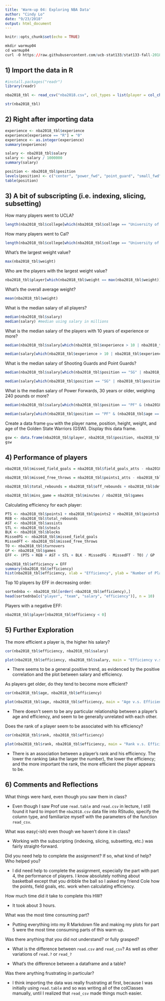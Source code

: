 ```yaml
---
title: 'Warm-up 04: Exploring NBA Data'
author: "Cindy Lo"
date: "9/23/2018"
output: html_document
---
```


```r
knitr::opts_chunk$set(echo = TRUE)
```

```r
mkdir warmup04
cd warmup04
curl -O https://raw.githubusercontent.com/ucb-stat133/stat133-fall-2018/master/data/nba2018.csv
```

## 1) Import the data in R
```r
#install.packages("readr")
library(readr)

nba2018_tbl <- read_csv("nba2018.csv", col_types = list(player = col_character(), team = col_character(), height = col_character(), birth_date = col_character(), country = col_character(), experience = col_character(), college = col_character(), position = col_factor(levels = c("C", "PF", "PG", "SF", "SG")), salary = col_double(), field_goals_perc = col_double(), points3_perc = col_double(), points2_perc = col_double(), points1_perc = col_double(), effective_field_goal_perc = col_double()))

str(nba2018_tbl)
```

## 2) Right after importing data
```r
experience <- nba2018_tbl$experience
experience[experience == "R"] = "0"
experience <- as.integer(experience)
summary(experience)
```

```r
salary <- nba2018_tbl$salary
salary <- salary / 1000000
summary(salary)
```

```r
position <- nba2018_tbl$position
levels(position) <- c("center", "power_fwd", "point_guard", "small_fwd", "shoot_guard")
table(position)
```

## 3) A bit of subscripting (i.e. indexing, slicing, subsetting)
How many players went to UCLA?
```r
length(nba2018_tbl$college[which(nba2018_tbl$college == "University of California, Los Angeles")])
```
How many players went to Cal?
```r
length(nba2018_tbl$college[which(nba2018_tbl$college == "University of California, Berkeley")])
```
What's the largest weight value?
```r
max(nba2018_tbl$weight)
```
Who are the players with the largest weight value?
```r
nba2018_tbl$player[which(nba2018_tbl$weight == max(nba2018_tbl$weight))]
```
What's the overall average weight?
```r
mean(nba2018_tbl$weight)
```
What is the median salary of all players?
```r
median(nba2018_tbl$salary)
median(salary) #median using salary in millions
```
What is the median salary of the players with 10 years of experience or more?
```r
median(nba2018_tbl$salary[which(nba2018_tbl$experience > 10 | nba2018_tbl$experience == 10)])

median(salary[which(nba2018_tbl$experience > 10 | nba2018_tbl$experience == 10)]) #median using salary in millions
```
What is the median salary of Shooting Guards and Point Guards?
```r
median(nba2018_tbl$salary[which(nba2018_tbl$position == "SG" | nba2018_tbl$position == "PG")])

median(salary[which(nba2018_tbl$position == "SG" | nba2018_tbl$position == "PG")]) #median using salary in millions
```
What is the median salary of Power Forwards, 30 years or older, weighing 240 pounds or more?
```r
median(nba2018_tbl$salary[which(nba2018_tbl$position == "PF" & (nba2018_tbl$age == 30 | nba2018_tbl$age > 30) & (nba2018_tbl$weight == 240 | nba2018_tbl$weight > 240))])

median(salary[which(nba2018_tbl$position == "PF" & (nba2018_tbl$age == 30 | nba2018_tbl$age > 30) & (nba2018_tbl$weight == 240 | nba2018_tbl$weight > 240))]) #median using salary in millions
```
Create a data frame `gsw` with the player name, position, height, weight, and age of the Golden State Warriors (GSW). Display this data frame.
```r
gsw <- data.frame(nba2018_tbl$player, nba2018_tbl$position, nba2018_tbl$height, nba2018_tbl$weight, nba2018_tbl$age)
gsw
```

## 4) Performance of players
```r
nba2018_tbl$missed_field_goals = nba2018_tbl$field_goals_atts - nba2018_tbl$field_goals

nba2018_tbl$missed_free_throws = nba2018_tbl$points1_atts - nba2018_tbl$points1

nba2018_tbl$total_rebounds = nba2018_tbl$off_rebounds + nba2018_tbl$def_rebounds

nba2018_tbl$mins_game = nba2018_tbl$minutes / nba2018_tbl$games

```
Calculating efficiency for each player:
```r
PTS <- nba2018_tbl$points1 + nba2018_tbl$points2 + nba2018_tbl$points3
REB <- nba2018_tbl$total_rebounds
AST <- nba2018_tbl$assists
STL <- nba2018_tbl$steals
BLK <- nba2018_tbl$blocks
MissedFG <- nba2018_tbl$missed_field_goals
MissedFT <- nba2018_tbl$missed_free_throws
TO <- nba2018_tbl$turnovers
GP <- nba2018_tbl$games
EFF <- (PTS + REB + AST + STL + BLK - MissedFG - MissedFT - TO) / GP

nba2018_tbl$efficiency = EFF
summary(nba2018_tbl$efficiency)
hist(nba2018_tbl$efficiency, xlab = "Efficiency", ylab = "Number of Players", col = "orange", main = "Efficiency v.s. Number of GSW Players ")
```
Top 10 players by EFF in decreasing order:
```r
sortednba <- nba2018_tbl[order(-nba2018_tbl$efficiency),]
head(sortednba[c("player", "team", "salary", "efficiency")], n = 10)
```
Players with a negative EFF:
```r
nba2018_tbl$player[nba2018_tbl$efficiency < 0]
```

## 5) Further Exploration
The more efficient a player is, the higher his salary?
```r
cor(nba2018_tbl$efficiency, nba2018_tbl$salary)

plot(nba2018_tbl$efficiency, nba2018_tbl$salary, main = "Efficiency v.s. Salary", xlab = "Efficiency", ylab = "Salary", col = "orange", pch = 19, cex = 0.4)
```

- There seems to be a general positive trend, as evidenced by the positive correlation and the plot between salary and efficiency.

As players get older, do they tend to become more efficient?
```r
cor(nba2018_tbl$age, nba2018_tbl$efficiency)

plot(nba2018_tbl$age, nba2018_tbl$efficiency, main = "Age v.s. Efficiency", xlab = "Age", ylab = "Efficiency", col = "green", pch = 19, cex = 0.4)
```

- There doesn't seem to be any particular relationship between a player's age and efficiency, and seem to be generally unrelated with each other.

Does the rank of a player seem to be associated with his efficiency?
```r
cor(nba2018_tbl$rank, nba2018_tbl$efficiency)

plot(nba2018_tbl$rank, nba2018_tbl$efficiency, main = "Rank v.s. Efficiency", xlab = "Rank", ylab = "Efficiency", col = "magenta", pch = 19, cex = 0.4)
```

- There is an association between a player's rank and his efficiency. The lower the ranking (aka the larger the number), the lower the efficiency; and the more important the rank, the more efficient the player appears to be.

## 6) Comments and Reflections
What things were hard, even though you saw them in class?

- Even though I saw Prof use `read.table` and `read.csv` in lecture, I still found it hard to import the `nba2018.csv` data file into RStudio, specify the column type, and familiarize myself with the parameters of the function `read_csv`.

What was easy(-ish) even though we haven't done it in class?

- Working with the subscripting (indexing, slicing, subsetting, etc.) was fairly straight-forward.

Did you need help to complete the assignment? If so, what kind of help? Who helped you?

- I did need help to complete the assignment, especially the part with part 4, the performance of players. I know absolutely nothing about basketball except that you dribble the ball so I asked my friend Cole how the points, field goals, etc. work when calculating efficiency.

How much time did it take to complete this HW?

- It took about 3 hours.

What was the most time consuming part?

- Putting everything into my R Markdown file and making my plots for part 5 were the most time consuming parts of this warm up.

Was there anything that you did not understand? or fully grasped?

- What is the difference between `read.csv` and `read_csv`? As well as other variations of `read.?` or `read_?`

- What's the difference between a dataframe and a table?

Was there anything frustrating in particular?

- I think importing the data was really frustrating at first, because I was initially using `read.table` and so was writing all of the colClasses manually, until I realized that `read_csv` made things much easier.